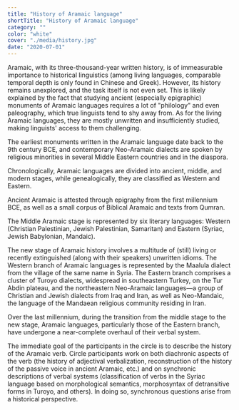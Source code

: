 ```yaml
---
title: "History of Aramaic language"
shortTitle: "History of Aramaic language"
category: ""
color: "white"
cover: "./media/history.jpg"
date: "2020-07-01"
---
```


Aramaic, with its three-thousand-year written history, is of immeasurable importance to historical linguistics (among living languages, comparable temporal depth is only found in Chinese and Greek). However, its history remains unexplored, and the task itself is not even set. This is likely explained by the fact that studying ancient (especially epigraphic) monuments of Aramaic languages requires a lot of "philology" and even paleography, which true linguists tend to shy away from. As for the living Aramaic languages, they are mostly unwritten and insufficiently studied, making linguists' access to them challenging.

The earliest monuments written in the Aramaic language date back to the 9th century BCE, and contemporary Neo-Aramaic dialects are spoken by religious minorities in several Middle Eastern countries and in the diaspora.

Chronologically, Aramaic languages are divided into ancient, middle, and modern stages, while genealogically, they are classified as Western and Eastern.

Ancient Aramaic is attested through epigraphy from the first millennium BCE, as well as a small corpus of Biblical Aramaic and texts from Qumran.

The Middle Aramaic stage is represented by six literary languages: Western (Christian Palestinian, Jewish Palestinian, Samaritan) and Eastern (Syriac, Jewish Babylonian, Mandaic).

The new stage of Aramaic history involves a multitude of (still) living or recently extinguished (along with their speakers) unwritten idioms. The Western branch of Aramaic languages is represented by the Maalula dialect from the village of the same name in Syria. The Eastern branch comprises a cluster of Turoyo dialects, widespread in southeastern Turkey, on the Tur Abdin plateau, and the northeastern Neo-Aramaic languages—a group of Christian and Jewish dialects from Iraq and Iran, as well as Neo-Mandaic, the language of the Mandaean religious community residing in Iran.

Over the last millennium, during the transition from the middle stage to the new stage, Aramaic languages, particularly those of the Eastern branch, have undergone a near-complete overhaul of their verbal system.

The immediate goal of the participants in the circle is to describe the history of the Aramaic verb. Circle participants work on both diachronic aspects of the verb (the history of adjectival verbalization, reconstruction of the history of the passive voice in ancient Aramaic, etc.) and on synchronic descriptions of verbal systems (classification of verbs in the Syriac language based on morphological semantics, morphosyntax of detransitive forms in Turoyo, and others). In doing so, synchronous questions arise from a historical perspective.
